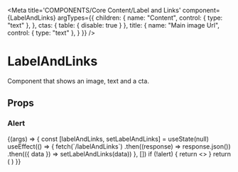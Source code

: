 
<Meta
  title='COMPONENTS/Core Content/Label and Links'
  component={LabelAndLinks}
  argTypes={{
    children: {
      name: "Content",
      control: { type: "text" },
    },
    ctas: { table: { disable: true } },
    title: {
      name: "Main image Url",
      control: { type: "text" },
    }
  }}
/>

# LabelAndLinks

Component that shows an image, text and a cta.

## Props

<Props of={LabelAndLinks} />

### Alert

<Preview>
  <Story name='Label and Links' args={{ variant: "primary", showCta: true }}>
    {(args) => {
      const [labelAndLinks, setLabelAndLinks] = useState(null)
      useEffect(() => {
        fetch(`/labelAndLinks`)
          .then((response) => response.json())
          .then(({ data }) => setLabelAndLinks(data))
      }, [])
      if (!alert) {
        return <></>
      }
      return (
        <LabelAndLinks
          title={args?.title || labelAndLinks?.title}
          ctas={args?.ctas || labelAndLinks?.ctas}
        >
        </LabelAndLinks>
      )
    }}
  </Story>
</Preview>
